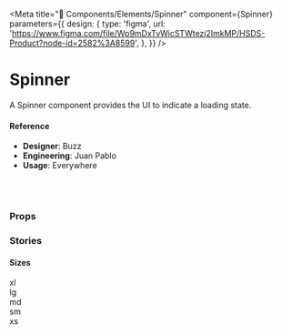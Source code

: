 
<Meta
  title="🧬 Components/Elements/Spinner"
  component={Spinner}
  parameters={{
    design: {
      type: 'figma',
      url:
        'https://www.figma.com/file/Wp9mDxTvWicSTWtezj2ImkMP/HSDS-Product?node-id=2582%3A8599',
    },
  }}
/>

# Spinner

A Spinner component provides the UI to indicate a loading state.

<Preview>
  <Story name="default">
    <div>
      <Spinner />
    </div>
  </Story>
</Preview>

#### Reference

- **Designer**: Buzz
- **Engineering**: Juan Pablo
- **Usage**: Everywhere

<br />
<br />

### Props

<Props of={Spinner} />

### Stories

#### Sizes

<Preview>
  <Story name="Sizes">
    <div>
      <div
        style={{
          marginBottom: '20px',
          color: color('Color', 'dodgerblue'),
        }}
      >
        <div style={{ marginBottom: '10px' }}>xl</div>
        <Spinner size="xl" />
      </div>
      <div
        style={{
          marginBottom: '20px',
          color: color('Color', 'dodgerblue'),
        }}
      >
        <div style={{ marginBottom: '10px' }}>lg</div>
        <Spinner size="lg" />
      </div>
      <div
        style={{
          marginBottom: '20px',
          color: color('Color', 'dodgerblue'),
        }}
      >
        <div style={{ marginBottom: '10px' }}>md</div>
        <Spinner size="md" />
      </div>
      <div
        style={{
          marginBottom: '20px',
          color: color('Color', 'dodgerblue'),
        }}
      >
        <div style={{ marginBottom: '10px' }}>sm</div>
        <Spinner size="sm" />
      </div>
      <div
        style={{
          marginBottom: '20px',
          color: color('Color', 'dodgerblue'),
        }}
      >
        <div style={{ marginBottom: '10px' }}>xs</div>
        <Spinner size="xs" />
      </div>
    </div>
  </Story>
</Preview>
